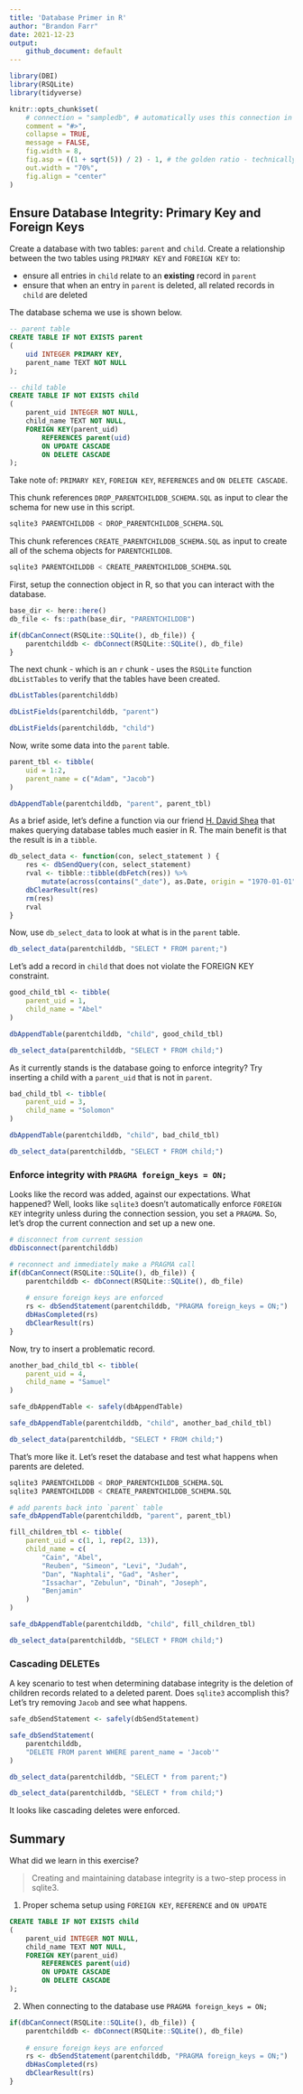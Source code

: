 ```yaml
---
title: 'Database Primer in R'
author: "Brandon Farr"
date: 2021-12-23
output:
    github_document: default
---
```


```r
library(DBI)
library(RSQLite)
library(tidyverse)

knitr::opts_chunk$set(
    # connection = "sampledb", # automatically uses this connection in sql chunks 
    comment = "#>", 
    collapse = TRUE, 
    message = FALSE,
    fig.width = 8,
    fig.asp = ((1 + sqrt(5)) / 2) - 1, # the golden ratio - technically, the b proportion of a+b when a is 1
    out.width = "70%",
    fig.align = "center"
)
```

## Ensure Database Integrity: Primary Key and Foreign Keys

Create a database with two tables: `parent` and `child`. Create a relationship
between the two tables using `PRIMARY KEY` and `FOREIGN KEY` to:

- ensure all entries in `child` relate to an **existing** record in `parent`
- ensure that when an entry in `parent` is deleted, all related records in
  `child` are deleted
  
The database schema we use is shown below.

```sql

-- parent table
CREATE TABLE IF NOT EXISTS parent
(
    uid INTEGER PRIMARY KEY,
    parent_name TEXT NOT NULL
);

-- child table
CREATE TABLE IF NOT EXISTS child
(
    parent_uid INTEGER NOT NULL,
    child_name TEXT NOT NULL,
    FOREIGN KEY(parent_uid)
        REFERENCES parent(uid)
        ON UPDATE CASCADE
        ON DELETE CASCADE
);

```

Take note of: `PRIMARY KEY`, `FOREIGN KEY`, `REFERENCES` and
`ON DELETE CASCADE`.

This chunk references `DROP_PARENTCHILDDB_SCHEMA.SQL` as input to clear the
schema for new use in this script.

```bash
sqlite3 PARENTCHILDDB < DROP_PARENTCHILDDB_SCHEMA.SQL
```


This chunk references `CREATE_PARENTCHILDDB_SCHEMA.SQL` as input to create
all of the schema objects for `PARENTCHILDDB`.

```bash
sqlite3 PARENTCHILDDB < CREATE_PARENTCHILDDB_SCHEMA.SQL
```

First, setup the connection object in R, so that you can interact with
the database.

```r

base_dir <- here::here()
db_file <- fs::path(base_dir, "PARENTCHILDDB")

if(dbCanConnect(RSQLite::SQLite(), db_file)) {
    parentchilddb <- dbConnect(RSQLite::SQLite(), db_file)
}

```

The next chunk - which is an `r` chunk - uses the `RSQLite` function
`dbListTables` to verify that the tables have been created.

```r
dbListTables(parentchilddb)

dbListFields(parentchilddb, "parent")

dbListFields(parentchilddb, "child")

```

Now, write some data into the `parent` table.

```r

parent_tbl <- tibble(
    uid = 1:2,
    parent_name = c("Adam", "Jacob")
)

dbAppendTable(parentchilddb, "parent", parent_tbl)

```

As a brief aside, let's define a function via our friend
[H. David Shea](https://github.com/hdshea/) that makes querying database
tables much easier in R. The main benefit is that the result is in a
`tibble`.

```r

db_select_data <- function(con, select_statement ) {
    res <- dbSendQuery(con, select_statement)
    rval <- tibble::tibble(dbFetch(res)) %>%
        mutate(across(contains("_date"), as.Date, origin = "1970-01-01"))
    dbClearResult(res)
    rm(res)
    rval
}

```

Now, use `db_select_data` to look at what is in the `parent` table.

```r

db_select_data(parentchilddb, "SELECT * FROM parent;")

```

Let's add a record in `child` that does not violate the FOREIGN KEY constraint.

```r

good_child_tbl <- tibble(
    parent_uid = 1,
    child_name = "Abel"
)

dbAppendTable(parentchilddb, "child", good_child_tbl)

db_select_data(parentchilddb, "SELECT * FROM child;")

```

As it currently stands is the database going to enforce integrity? Try
inserting a child with a `parent_uid` that is not in `parent`.

```r

bad_child_tbl <- tibble(
    parent_uid = 3,
    child_name = "Solomon"
)

dbAppendTable(parentchilddb, "child", bad_child_tbl)

db_select_data(parentchilddb, "SELECT * FROM child;")

```

### Enforce integrity with `PRAGMA foreign_keys = ON;`

Looks like the record was added, against our expectations. What happened?
Well, looks like `sqlite3` doesn't automatically enforce `FOREIGN KEY`
integrity unless during the connection session, you set a `PRAGMA`. So,
let's drop the current connection and set up a new one.

```r

# disconnect from current session
dbDisconnect(parentchilddb)

# reconnect and immediately make a PRAGMA call
if(dbCanConnect(RSQLite::SQLite(), db_file)) {
    parentchilddb <- dbConnect(RSQLite::SQLite(), db_file)
    
    # ensure foreign keys are enforced
    rs <- dbSendStatement(parentchilddb, "PRAGMA foreign_keys = ON;")
    dbHasCompleted(rs)
    dbClearResult(rs)
}

```

Now, try to insert a problematic record.

```r

another_bad_child_tbl <- tibble(
    parent_uid = 4,
    child_name = "Samuel"
)

safe_dbAppendTable <- safely(dbAppendTable)

safe_dbAppendTable(parentchilddb, "child", another_bad_child_tbl)

db_select_data(parentchilddb, "SELECT * FROM child;")

```

That's more like it. Let's reset the database and test what happens
when parents are deleted.

```bash

sqlite3 PARENTCHILDDB < DROP_PARENTCHILDDB_SCHEMA.SQL
sqlite3 PARENTCHILDDB < CREATE_PARENTCHILDDB_SCHEMA.SQL

```

```r
# add parents back into `parent` table
safe_dbAppendTable(parentchilddb, "parent", parent_tbl)

fill_children_tbl <- tibble(
    parent_uid = c(1, 1, rep(2, 13)),
    child_name = c(
        "Cain", "Abel",
        "Reuben", "Simeon", "Levi", "Judah",
        "Dan", "Naphtali", "Gad", "Asher",
        "Issachar", "Zebulun", "Dinah", "Joseph",
        "Benjamin"
    )
)

safe_dbAppendTable(parentchilddb, "child", fill_children_tbl)

db_select_data(parentchilddb, "SELECT * FROM child;")

```


### Cascading DELETEs

A key scenario to test when determining database integrity is
the deletion of children records related to a deleted parent. Does
`sqlite3` accomplish this? Let's try removing `Jacob` and see what
happens.

```r

safe_dbSendStatement <- safely(dbSendStatement)

safe_dbSendStatement(
    parentchilddb,
    "DELETE FROM parent WHERE parent_name = 'Jacob'"
)

db_select_data(parentchilddb, "SELECT * from parent;")

db_select_data(parentchilddb, "SELECT * from child;")

```

It looks like cascading deletes were enforced.

## Summary

What did we learn in this exercise?

> Creating and maintaining database integrity is a two-step
  process in sqlite3.
  
1. Proper schema setup using `FOREIGN KEY`, `REFERENCE` and
   `ON UPDATE`
   
```sql

CREATE TABLE IF NOT EXISTS child
(
    parent_uid INTEGER NOT NULL,
    child_name TEXT NOT NULL,
    FOREIGN KEY(parent_uid)
        REFERENCES parent(uid)
        ON UPDATE CASCADE
        ON DELETE CASCADE
);

```

2. When connecting to the database use `PRAGMA foreign_keys = ON;`

```r


if(dbCanConnect(RSQLite::SQLite(), db_file)) {
    parentchilddb <- dbConnect(RSQLite::SQLite(), db_file)
    
    # ensure foreign keys are enforced
    rs <- dbSendStatement(parentchilddb, "PRAGMA foreign_keys = ON;")
    dbHasCompleted(rs)
    dbClearResult(rs)
}

```